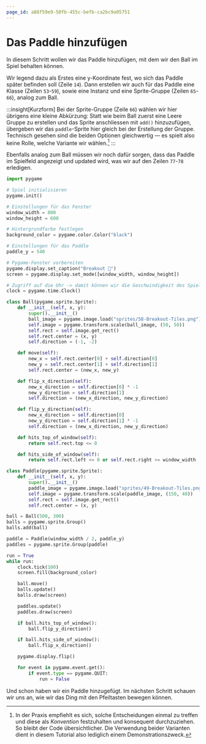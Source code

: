 ```yaml
---
page_id: a88f59e9-50fb-455c-befb-ca2bc9a05751
---
```

# Das Paddle hinzufügen
In diesem Schritt wollen wir das Paddle hinzufügen, mit dem wir den Ball im Spiel behalten können.

Wir legend dazu als Erstes eine y-Koordinate fest, wo sich das Paddle später befinden soll (Zeile `14`). Dann erstellen wir auch für das Paddle eine Klasse (Zeilen `53`-`59`), sowie eine Instanz und eine Sprite-Gruppe (Zeilen `65`-`66`), analog zum Ball.

:::insight[Kurzform]
Bei der Sprite-Gruppe (Zeile `66`) wählen wir hier übrigens eine kleine Abkürzung: Statt wie beim Ball zuerst eine Leere Gruppe zu erstellen und das Sprite anschliessen mit `add()` hinzuzufügen, übergeben wir das `paddle`-Sprite hier gleich bei der Erstellung der Gruppe. Technisch gesehen sind die beiden Optionen gleichwertig — es spielt also keine Rolle, welche Variante wir wählen.[^1]
:::

Ebenfalls analog zum Ball müssen wir noch dafür sorgen, dass das Paddle im Spielfeld angezeigt und updated wird, was wir auf den Zeilen `77`-`78` erledigen.

```python showLineNumbers {13-14,53-59,65-66,77-78}
import pygame

# Spiel initialisieren
pygame.init()

# Einstellungen für das Fenster
window_width = 800
window_height = 600

# Hintergrundfarbe festlegen
background_color = pygame.color.Color("black")

# Einstellungen für das Paddle
paddle_y = 540

# Pygame-Fenster vorbereiten
pygame.display.set_caption("Breakout 👾")
screen = pygame.display.set_mode([window_width, window_height])

# Zugriff auf die Uhr -> damit können wir die Geschwindigkeit des Spiels anpassen
clock = pygame.time.Clock()

class Ball(pygame.sprite.Sprite):
    def __init__(self, x, y):
        super().__init__()
        ball_image = pygame.image.load("sprites/58-Breakout-Tiles.png")
        self.image = pygame.transform.scale(ball_image, (50, 50))
        self.rect = self.image.get_rect()
        self.rect.center = (x, y)
        self.direction = (-1, -2)

    def move(self):
        new_x = self.rect.center[0] + self.direction[0]
        new_y = self.rect.center[1] + self.direction[1]
        self.rect.center = (new_x, new_y)

    def flip_x_direction(self):
        new_x_direction = self.direction[0] * -1
        new_y_direction = self.direction[1]
        self.direction = (new_x_direction, new_y_direction)

    def flip_y_direction(self):
        new_x_direction = self.direction[0]
        new_y_direction = self.direction[1] * -1
        self.direction = (new_x_direction, new_y_direction)

    def hits_top_of_window(self):
        return self.rect.top <= 0

    def hits_side_of_window(self):
        return self.rect.left <= 0 or self.rect.right >= window_width

class Paddle(pygame.sprite.Sprite):
    def __init__(self, x, y):
        super().__init__()
        paddle_image = pygame.image.load("sprites/49-Breakout-Tiles.png")
        self.image = pygame.transform.scale(paddle_image, (150, 40))
        self.rect = self.image.get_rect()
        self.rect.center = (x, y)

ball = Ball(500, 300)
balls = pygame.sprite.Group()
balls.add(ball)

paddle = Paddle(window_width / 2, paddle_y)
paddles = pygame.sprite.Group(paddle)

run = True
while run:
    clock.tick(100)
    screen.fill(background_color)

    ball.move()
    balls.update()
    balls.draw(screen)

    paddles.update()
    paddles.draw(screen)

    if ball.hits_top_of_window():
        ball.flip_y_direction()

    if ball.hits_side_of_window():
        ball.flip_x_direction()

    pygame.display.flip()

    for event in pygame.event.get():
        if event.type == pygame.QUIT:
            run = False
```

Und schon haben wir ein Paddle hinzugefügt. Im nächsten Schritt schauen wir uns an, wie wir das Ding mit den Pfeiltasten bewegen können.

[^1]: In der Praxis empfiehlt es sich, solche Entscheidungen einmal zu treffen und diese als _Konvention_ festzuhalten und konsequent durchzuziehen. So bleibt der Code übersichtlicher. Die Verwendung beider Varianten dient in diesem Tutorial also lediglich einem Demonstrationszweck.
